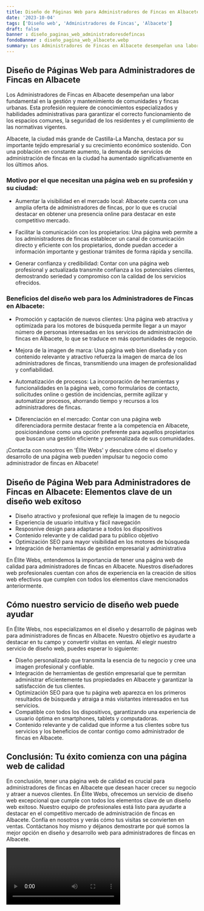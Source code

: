 ```yaml
---
title: Diseño de Páginas Web para Administradores de Fincas en Albacete
date: '2023-10-04'
tags: ['Diseño web', 'Administradores de Fincas', 'Albacete']
draft: false
banner : diseño_paginas_web_administradoresdefincas
fondoBanner : diseño_pagina_web_albacete.webp
summary: Los Administradores de Fincas en Albacete desempeñan una labor fundamental en la gestión y mantenimiento de comunidades y fincas urbanas. Esta profesión requiere de conocimientos especializados y habilidades administrativas para garantizar el correcto funcionamiento de los espacios comunes, la seguridad de los residentes y el cumplimiento de las normativas vigentes.
---
```


## Diseño de Páginas Web para Administradores de Fincas en Albacete

Los Administradores de Fincas en Albacete desempeñan una labor fundamental en la gestión y mantenimiento de comunidades y fincas urbanas. Esta profesión requiere de conocimientos especializados y habilidades administrativas para garantizar el correcto funcionamiento de los espacios comunes, la seguridad de los residentes y el cumplimiento de las normativas vigentes.

Albacete, la ciudad más grande de Castilla-La Mancha, destaca por su importante tejido empresarial y su crecimiento económico sostenido. Con una población en constante aumento, la demanda de servicios de administración de fincas en la ciudad ha aumentado significativamente en los últimos años.

### Motivo por el que necesitan una página web en su profesión y su ciudad:

- Aumentar la visibilidad en el mercado local: Albacete cuenta con una amplia oferta de administradores de fincas, por lo que es crucial destacar en obtener una presencia online para destacar en este competitivo mercado.

- Facilitar la comunicación con los propietarios: Una página web permite a los administradores de fincas establecer un canal de comunicación directo y eficiente con los propietarios, donde puedan acceder a información importante y gestionar trámites de forma rápida y sencilla.

- Generar confianza y credibilidad: Contar con una página web profesional y actualizada transmite confianza a los potenciales clientes, demostrando seriedad y compromiso con la calidad de los servicios ofrecidos.

### Beneficios del diseño web para los Administradores de Fincas en Albacete:

- Promoción y captación de nuevos clientes: Una página web atractiva y optimizada para los motores de búsqueda permite llegar a un mayor número de personas interesadas en los servicios de administración de fincas en Albacete, lo que se traduce en más oportunidades de negocio.

- Mejora de la imagen de marca: Una página web bien diseñada y con contenido relevante y atractivo refuerza la imagen de marca de los administradores de fincas, transmitiendo una imagen de profesionalidad y confiabilidad.

- Automatización de procesos: La incorporación de herramientas y funcionalidades en la página web, como formularios de contacto, solicitudes online o gestión de incidencias, permite agilizar y automatizar procesos, ahorrando tiempo y recursos a los administradores de fincas.

- Diferenciación en el mercado: Contar con una página web diferenciadora permite destacar frente a la competencia en Albacete, posicionándose como una opción preferente para aquellos propietarios que buscan una gestión eficiente y personalizada de sus comunidades.

¡Contacta con nosotros en 'Élite Webs' y descubre cómo el diseño y desarrollo de una página web pueden impulsar tu negocio como administrador de fincas en Albacete!

<GifSeo />

<Cta />

## Diseño de Página Web para Administradores de Fincas en Albacete: Elementos clave de un diseño web exitoso

- Diseño atractivo y profesional que refleje la imagen de tu negocio
- Experiencia de usuario intuitiva y fácil navegación
- Resposnive design para adaptarse a todos los dispositivos
- Contenido relevante y de calidad para tu público objetivo
- Optimización SEO para mayor visibilidad en los motores de búsqueda
- Integración de herramientas de gestión empresarial y administrativa

En Élite Webs, entendemos la importancia de tener una página web de calidad para administradores de fincas en Albacete. Nuestros diseñadores web profesionales cuentan con años de experiencia en la creación de sitios web efectivos que cumplen con todos los elementos clave mencionados anteriormente.

## Cómo nuestro servicio de diseño web puede ayudar

En Élite Webs, nos especializamos en el diseño y desarrollo de páginas web para administradores de fincas en Albacete. Nuestro objetivo es ayudarte a destacar en tu campo y convertir visitas en ventas. Al elegir nuestro servicio de diseño web, puedes esperar lo siguiente:

- Diseño personalizado que transmita la esencia de tu negocio y cree una imagen profesional y confiable.
- Integración de herramientas de gestión empresarial que te permitan administrar eficientemente tus propiedades en Albacete y garantizar la satisfacción de tus clientes.
- Optimización SEO para que tu página web aparezca en los primeros resultados de búsqueda y atraiga a más visitantes interesados en tus servicios.
- Compatible con todos los dispositivos, garantizando una experiencia de usuario óptima en smartphones, tablets y computadoras.
- Contenido relevante y de calidad que informe a tus clientes sobre tus servicios y los beneficios de contar contigo como administrador de fincas en Albacete.

## Conclusión: Tu éxito comienza con una página web de calidad

En conclusión, tener una página web de calidad es crucial para administradores de fincas en Albacete que desean hacer crecer su negocio y atraer a nuevos clientes. En Élite Webs, ofrecemos un servicio de diseño web excepcional que cumple con todos los elementos clave de un diseño web exitoso. Nuestro equipo de profesionales está listo para ayudarte a destacar en el competitivo mercado de administración de fincas en Albacete. Confía en nosotros y verás cómo tus visitas se convierten en ventas. Contáctanos hoy mismo y déjanos demostrarte por qué somos la mejor opción en diseño y desarrollo web para administradores de fincas en Albacete.

<Video />

<CtaBot job='Administradores de Fincas' city='Albacete'/>

<Gmaps query='Albacete+españa+maps' />